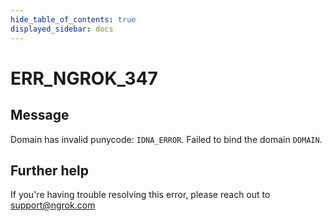 ```yaml
---
hide_table_of_contents: true
displayed_sidebar: docs
---
```



# ERR_NGROK_347

## Message

Domain has invalid punycode: `IDNA_ERROR`. Failed to bind the domain `DOMAIN`.

<ErrorDetails error="err_ngrok_347" />

## Further help

If you're having trouble resolving this error, please reach out to [support@ngrok.com](mailto:support@ngrok.com?subject=Help%20with%20ERR_NGROK_347)
